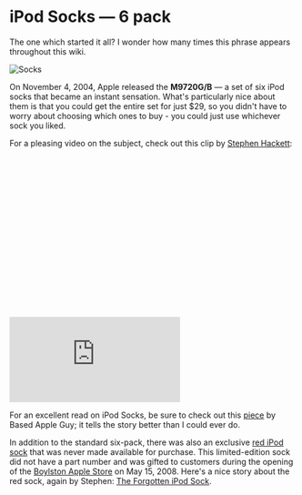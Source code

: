 # iPod Socks — 6 pack

The one which started it all? I wonder how many times this phrase appears throughout this wiki.

![Socks](./asset1.webp)

On November 4, 2004, Apple released the **M9720G/B** — a set of six iPod socks that became an instant sensation. What's particularly nice about them is that you could get the entire set for just $29, so you didn't have to worry about choosing which ones to buy - you could just use whichever sock you liked.

For a pleasing video on the subject, check out this clip by [Stephen Hackett](https://512pixels.net/):

<div class="video-container">
	<img
		class="video-ratio"
		src="data:image/svg+xml,%3Csvg xmlns='http://www.w3.org/2000/svg' viewBox='0 0 16 9'%3E%3C/svg%3E"
	/>
	<iframe
		src="https://www.youtube.com/embed/G8Rt4qxKMyA"
		title="iPod Socks"
		frameborder="0"
		allow="accelerometer; autoplay; clipboard-write; encrypted-media; gyroscope; picture-in-picture; web-share"
		allowfullscreen
	></iframe>
</div>

For an excellent read on iPod Socks, be sure to check out this [piece](https://basicappleguy.com/basicappleblog/ipod-socks) by Based Apple Guy; it tells the story better than I could ever do.

In addition to the standard six-pack, there was also an exclusive [red iPod sock]() that was never made available for purchase. This limited-edition sock did not have a part number and was gifted to customers during the opening of the [Boylston Apple Store](https://www.apple.com/newsroom/2008/05/14The-Apple-Store-Boylston-Street-to-Open-Thursday-May-15/) on May 15, 2008. Here's a nice story about the red sock, again by Stephen: [The Forgotten iPod Sock](https://512pixels.net/2016/11/the-forgotten-ipod-sock/).
